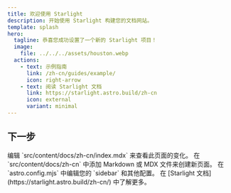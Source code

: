 ```yaml
---
title: 欢迎使用 Starlight
description: 开始使用 Starlight 构建您的文档网站。
template: splash
hero:
  tagline: 恭喜您成功设置了一个新的 Starlight 项目！
  image:
    file: ../../../assets/houston.webp
  actions:
    - text: 示例指南
      link: /zh-cn/guides/example/
      icon: right-arrow
    - text: 阅读 Starlight 文档
      link: https://starlight.astro.build/zh-cn
      icon: external
      variant: minimal
---
```



## 下一步

<CardGrid stagger>
	<Card title="更新内容" icon="pencil">
		编辑 `src/content/docs/zh-cn/index.mdx` 来查看此页面的变化。
	</Card>
	<Card title="添加新内容" icon="add-document">
		在 `src/content/docs/zh-cn` 中添加 Markdown 或 MDX 文件来创建新页面。
	</Card>
	<Card title="配置您的网站" icon="setting">
		在 `astro.config.mjs` 中编辑您的 `sidebar` 和其他配置。
	</Card>
	<Card title="阅读文档" icon="open-book">
		在 [Starlight 文档](https://starlight.astro.build/zh-cn/) 中了解更多。
	</Card>
</CardGrid>